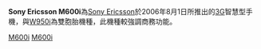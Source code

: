 {{Infobox Mobile
| name = Sony Ericsson M600i
| image = 
| screen = 2.6英寸 320×220[[像素|像素]]<br />260000色[[TFT|TFT]]彩屏
| ringtone = 40和弦
| memory = 动态内存60MB
| networks = [[WCDMA|WCDMA]]、[[GSM|GSM]] 900/1800/1900 MHz
| connectivity = [[USB|USB]]、[[紅外線|紅外線]]、[[藍牙|藍牙]]
| size = 107×57×15 mm
| weight = 112[[克|克]]
}}
'''Sony Ericsson M600i'''為[[Sony_Ericsson|Sony Ericsson]]於2006年8月1日所推出的[[3G|3G]]智慧型手機，與[[Sony_Ericsson_W950i|W950i]]為雙胞胎機種，此機種較強調商務功能。
{{SEphones}}

[[Category:索尼愛立信手機|M600i]]
[[Category:觸控手機|M600i]]
